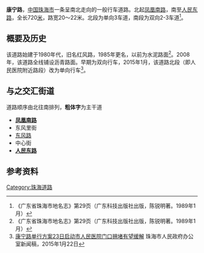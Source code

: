 {{他用
|subject=珠海的康宁路
|other=其他城市的同名道路
|康宁路
|disambig=無
}}
{{Infobox China Road
|路牌类型=Zhuhai (Green)
|中文道路名称=康　宁　路
|方向=南北
|道路名称拼音=KANGNING LU
|图片=
|图片说明=
|道路属性=一般道路
|道路总长度=0.72
|车速限制=40
|行车线数量=单/双向2-3[[車道|車道]]
|所在地区=[[珠海市|珠海市]][[香洲區|香洲區]]
|起点=[[凤凰路_(珠海)|凤凰南路]]
|终点=[[人民路_(珠海)|人民东路]]
|路段主要建筑=珠海市总工会<br>[[珠海市人民医院|珠海市人民医院]]<br>珠海市公安局香洲分局
}}
'''康宁路'''，[[中国|中国]][[珠海市|珠海市]]一条呈南北走向的一般行车道路。北起[[凤凰路_(珠海)|凤凰南路]]，南至[[人民路_(珠海)|人民东路]]，全长720[[米_(单位)|米]]，路宽20～22米。北段为单向3车道，南段为双向2-3车道<ref name="dm">《广东省珠海市地名志》第29页（广东科技出版社出版，陈锐明著。1989年1月）</ref>。

== 概要及历史 ==
该道路始建于1980年代，旧名红风路，1985年更名，以前为水泥路面<ref name="dm">《广东省珠海市地名志》第29页（广东科技出版社出版，陈锐明著。1989年1月）</ref>。2008年，该道路全线铺设沥青路面。早期为双向行车，2015年1月，该道路北段（即人民医院附近路段）改为单向行车<ref>[http://zwgk.gd.gov.cn/006988427/201501/t20150123_566355.html 康宁路单行方案23日启动市人民医院门口拥堵有望缓解] {{Wayback|url=http://zwgk.gd.gov.cn/006988427/201501/t20150123_566355.html |date=20150207104206 }}珠海市人民政府办公室新闻稿，2015年1月22日</ref>。

== 与之交汇街道 ==
道路顺序由北往南排列，'''粗体字'''为主干道
* '''[[凤凰路_(珠海)|凤凰南路]]'''
* 东风里街
* [[东风路_(珠海)|东风路]]
* 中心街
* '''[[人民路_(珠海)|人民东路]]'''

== 参考资料 ==
{{reflist}}

{{珠海主要道路}}
[[Category:珠海道路|Category:珠海道路]]
{{道路小作品}}